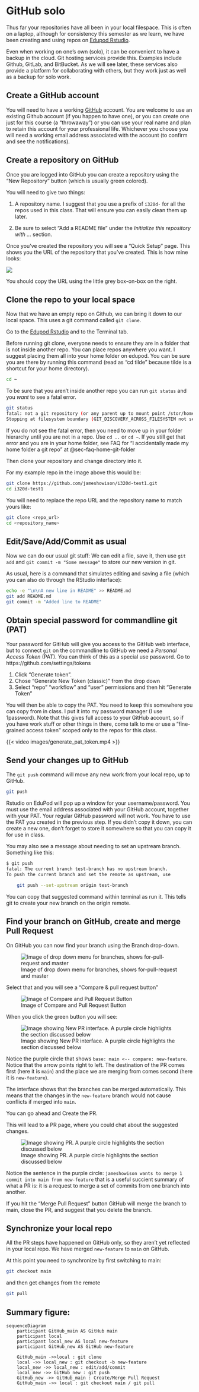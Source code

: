 # GitHub solo {#sec-github-solo}

Thus far your repositories have all been in your local filespace. This is often on a laptop, although for consistency this semester as we learn, we have been creating and using repos on [Edupod Rstudio](https://edupod.cns.utexas.edu/).

Even when working on one's own (solo), it can be convenient to have a backup in the cloud. Git hosting services provide this. Examples include Github, GitLab, and BitBucket. As we will see later, these services also provide a platform for collaborating with others, but they work just as well as a backup for solo work.

## Create a GitHub account

You will need to have a working [GitHub](https://github.com) account. You are welcome to use an existing Github account (if you happen to have one), or you can create one just for this course (a "throwaway") or you can use your real name and plan to retain this account for your professional life. Whichever you choose you will need a working email address associated with the account (to confirm and see the notifications).

## Create a repository on GitHub

Once you are logged into GitHub you can create a repository using the "New Repository" button (which is usually green colored).

You will need to give two things:

1.  A repository name. I suggest that you use a prefix of `i320d-` for all the repos used in this class. That will ensure you can easily clean them up later.

2.  Be sure to select "Add a README file" under the *Initialize this repository with ...* section.

Once you've created the repository you will see a "Quick Setup" page. This shows you the URL of the repository that you've created. This is how mine looks:

![](images/new_repo_url.png)

You should copy the URL using the little grey box-on-box on the right.

## Clone the repo to your local space

Now that we have an empty repo on Github, we can bring it down to our local space.  This uses a git command called `git clone`. 

Go to the [Edupod Rstudio](https://edupod.cns.utexas.edu/) and to the Terminal tab.

Before running git clone, everyone needs to ensure they are in a folder that is not inside another repo. You can place repos anywhere you want. I suggest placing them all into your home folder on edupod. You can be sure you are there by running this command (read as "cd tilde" because tilde is a shortcut for your home directory).

```sh
cd ~
```

To be sure that you aren't inside another repo you can run `git status` and you *want* to see a fatal error.

``` sh
git status
fatal: not a git repository (or any parent up to mount point /stor/home)
Stopping at filesystem boundary (GIT_DISCOVERY_ACROSS_FILESYSTEM not set).
```

If you do not see the fatal error, then you need to move up in your folder hierarchy until you are not in a repo. Use `cd ..` or `cd ~`. If you still get that error and you are in your home folder, see FAQ for "I accidentally made my home folder a git repo" at @sec-faq-home-git-folder 

Then clone your repository and change directory into it.

For my example repo in the image above this would be:

```sh
git clone https://github.com/jameshowison/i320d-test1.git
cd i320d-test1
```

You will need to replace the repo URL and the repository name to match yours like:

``` sh
git clone <repo_url>
cd <repository_name>
```

## Edit/Save/Add/Commit as usual

Now we can do our usual git stuff: We can edit a file, save it, then use `git add` and `git commit -m "Some message"` to store our new version in git.

As usual, here is a command that simulates editing and saving a file (which you can also do through the RStudio interface):

```sh
echo -e "\n\nA new line in README" >> README.md
git add README.md
git commit -m "Added line to README"
```

## Obtain special password for commandline git (PAT)

Your password for GitHub will give you access to the GitHub web interface, but to connect `git` on the commandline to GitHub we need a *Personal Access Token* (PAT).  You can think of this as a special use password. Go to https://github.com/settings/tokens

1. Click "Generate token".  
2. Chose "Generate New Token (classic)" from the drop down
3. Select "repo" "workflow" and "user" permissions
and then hit "Generate Token"

You will then be able to copy the PAT.  You need to keep this somewhere you can copy from in class.  I put it into my password manager (I use 1password).  Note that this gives full access to your GitHub account, so if you have work stuff or other things in there, come talk to me or use a "fine-grained access token" scoped only to the repos for this class.

{{< video images/generate_pat_token.mp4 >}}

## Send your changes up to GitHub 

The `git push` command will move any new work from your local repo, up to GitHub. 

```sh
git push
```

Rstudio on EduPod will pop up a window for your username/password.  You must use the email address associated with your GitHub account, together with your PAT.  Your regular GitHub password will not work. You have to use the PAT you created in the previous step.  If you didn't copy it down, you can create a new one, don't forget to store it somewhere so that you can copy it for use in class.

You may also see a message about needing to set an upstream branch. Something like this:

```bash
$ git push
fatal: The current branch test-branch has no upstream branch.
To push the current branch and set the remote as upstream, use

    git push --set-upstream origin test-branch
```

You can copy that suggested command within terminal as run it.  This tells git to create your new branch on the origin remote.

## Find your branch on GitHub, create and merge Pull Request

On GitHub you can now find your branch using the Branch drop-down.

![Image of drop down menu for branches, shows for-pull-request and master](images/selecting_branch_on_github.png)

Select that and you will see a "Compare & pull request button"

![Image of Compare and Pull Request Button](images/compare_and_pr.png)

When you click the green button you will see:

![Image showing New PR interface. A purple circle highlights the section discussed below](images/create_pr.png)

Notice the purple circle that shows `base: main <-- compare: new-feature`. Notice that the arrow points right to left. The destination of the PR comes first (here it is `main`) and the place we are merging from comes second (here it is `new-feature`).

The interface shows that the branches can be merged automatically. This means that the changes in the `new-feature` branch would not cause conflicts if merged into `main`.

You can go ahead and Create the PR.

This will lead to a PR page, where you could chat about the suggested changes.

![Image showing PR. A purple circle highlights the section discussed below](images/pr_ready_to_merge.png)

Notice the sentence in the purple circle: `jameshowison wants to merge 1 commit into main from new-feature` that is a useful succient summary of what a PR is: it is a request to merge a set of commits from one branch into another.

If you hit the "Merge Pull Request" button GitHub will merge the branch to main, close the PR, and suggest that you delete the branch.

## Synchronize your local repo

All the PR steps have happened on GitHub only, so they aren't yet reflected in your local repo.  We have merged `new-feature` to `main` on GitHub.

At this point you need to synchronize by first switching to main:

```sh
git checkout main
```

and then get changes from the remote

```sh
git pull
```

## Summary figure:

::: column-screen-inset
```mermaid
sequenceDiagram
    participant GitHub_main AS GitHub main 
    participant local 
    participant local_new AS local new-feature
    participant GitHub_new AS GitHub new-feature
    
    GitHub_main ->>local : git clone
    local ->> local_new : git checkout -b new-feature
    local_new ->> local_new : edit/add/commit
    local_new ->> GitHub_new : git push
    GitHub_new ->> GitHub_main : Create/Merge Pull Request
    GitHub_main ->> local : git checkout main / git pull
    
```
:::

